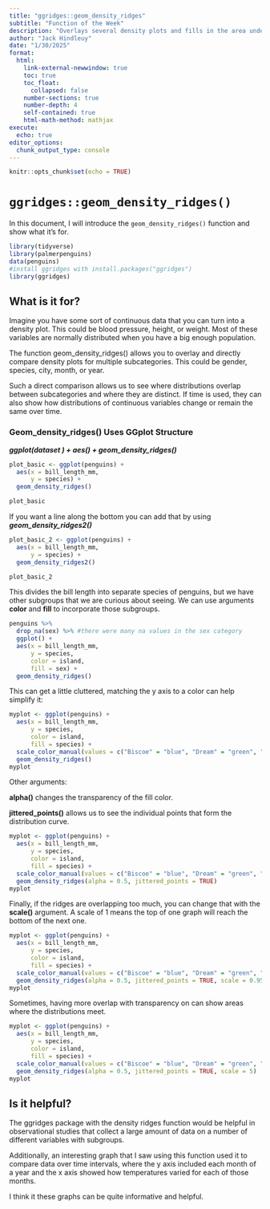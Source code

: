 ```yaml
---
title: "ggridges::geom_density_ridges"
subtitle: "Function of the Week"
description: "Overlays several density plots and fills in the area under the curve."
author: "Jack Hindleuy"
date: "1/30/2025"
format: 
  html:
    link-external-newwindow: true
    toc: true
    toc_float:
      collapsed: false
    number-sections: true
    number-depth: 4
    self-contained: true
    html-math-method: mathjax
execute:
  echo: true
editor_options: 
  chunk_output_type: console
---
```


```r
knitr::opts_chunk$set(echo = TRUE)
```

# `ggridges::geom_density_ridges()`

In this document, I will introduce the `geom_density_ridges()` function and show what it's for.

```r
library(tidyverse)
library(palmerpenguins)
data(penguins)
#install ggridges with install.packages("ggridges")
library(ggridges)
```

## What is it for?

Imagine you have some sort of continuous data that you can turn into a density plot. This could be blood pressure, height, or weight. Most of these variables are normally distributed when you have a big enough population.

The function geom_density_ridges() allows you to overlay and directly compare density plots for multiple subcategories. This could be gender, species, city, month, or year.

Such a direct comparison allows us to see where distributions overlap between subcategories and where they are distinct. If time is used, they can also show how distributions of continuous variables change or remain the same over time.

### Geom_density_ridges() Uses GGplot Structure

***ggplot(dataset ) + aes() + geom_density_ridges()***

```r
plot_basic <- ggplot(penguins) +
  aes(x = bill_length_mm,
      y = species) +
  geom_density_ridges()

plot_basic
```

If you want a line along the bottom you can add that by using ***geom_density_ridges2()***

```r
plot_basic_2 <- ggplot(penguins) +
  aes(x = bill_length_mm,
      y = species) +
  geom_density_ridges2()

plot_basic_2
```

This divides the bill length into separate species of penguins, but we have other subgroups that we are curious about seeing. We can use arguments **color** and **fill** to incorporate those subgroups.

```r
penguins %>%
  drop_na(sex) %>% #there were many na values in the sex category
  ggplot() +
  aes(x = bill_length_mm, 
      y = species, 
      color = island, 
      fill = sex) +
  geom_density_ridges()

```

This can get a little cluttered, matching the y axis to a color can help simplify it:

```r
myplot <- ggplot(penguins) +
  aes(x = bill_length_mm, 
      y = species, 
      color = island, 
      fill = species) +
  scale_color_manual(values = c("Biscoe" = "blue", "Dream" = "green", "Torgersen" = "red")) + #I had to manually match the colors because they were mismatched. scale_color_manual() allows that.
  geom_density_ridges()
myplot

```

Other arguments:

**alpha()** changes the transparency of the fill color.

**jittered_points()** allows us to see the individual points that form the distribution curve.

```r
myplot <- ggplot(penguins) +
  aes(x = bill_length_mm, 
      y = species, 
      color = island, 
      fill = species) +
  scale_color_manual(values = c("Biscoe" = "blue", "Dream" = "green", "Torgersen" = "red")) +
  geom_density_ridges(alpha = 0.5, jittered_points = TRUE)
myplot
```

Finally, if the ridges are overlapping too much, you can change that with the **scale()** argument. A scale of 1 means the top of one graph will reach the bottom of the next one.

```r
myplot <- ggplot(penguins) +
  aes(x = bill_length_mm, 
      y = species, 
      color = island, 
      fill = species) +
  scale_color_manual(values = c("Biscoe" = "blue", "Dream" = "green", "Torgersen" = "red")) +
  geom_density_ridges(alpha = 0.5, jittered_points = TRUE, scale = 0.95)
myplot
```

Sometimes, having more overlap with transparency on can show areas where the distributions meet.

```r
myplot <- ggplot(penguins) +
  aes(x = bill_length_mm, 
      y = species, 
      color = island, 
      fill = species) +
  scale_color_manual(values = c("Biscoe" = "blue", "Dream" = "green", "Torgersen" = "red")) +
  geom_density_ridges(alpha = 0.5, jittered_points = TRUE, scale = 5)
myplot
```

## Is it helpful?

The ggridges package with the density ridges function would be helpful in observational studies that collect a large amount of data on a number of different variables with subgroups.

Additionally, an interesting graph that I saw using this function used it to compare data over time intervals, where the y axis included each month of a year and the x axis showed how temperatures varied for each of those months.

I think it these graphs can be quite informative and helpful.

